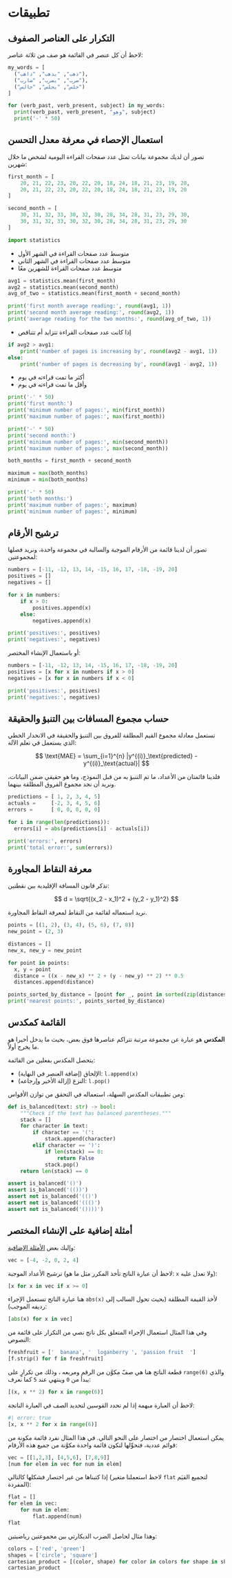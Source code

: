 # تطبيقات {.unnumbered}


## التكرار على العناصر الصفوف

لاحظ أن كل عنصر في القائمة هو صف من ثلاثة عناصر:

```python
my_words = [
  ("ذهب", "يذهب", "ذاهب"),
  ("ضرب", "يضرب", "ضارب"),
  ("جلس", "يجلس", "جالس")
]

for (verb_past, verb_present, subject) in my_words:
  print(verb_past, verb_present, "وهو", subject)
  print('-' * 50)
```


## استعمال الإحصاء في معرفة معدل التحسن

تصور أن لديك مجموعة بيانات تمثل عدد صفحات القراءة اليومية لشخص ما خلال شهرين:

```python
first_month = [
    20, 21, 22, 23, 20, 22, 20, 18, 24, 18, 21, 23, 19, 20,
    20, 21, 22, 23, 20, 22, 20, 18, 24, 18, 21, 23, 19, 20
]

second_month = [
    30, 31, 32, 33, 30, 32, 30, 28, 34, 28, 31, 23, 29, 30,
    30, 31, 32, 33, 30, 32, 30, 28, 34, 28, 31, 23, 29, 30
]
```

```python
import statistics
```

- متوسط عدد صفحات القراءة في الشهر الأول
- متوسط عدد صفحات القراءة في الشهر الثاني
- متوسط عدد صفحات القراءة للشهرين معًا

```python
avg1 = statistics.mean(first_month)
avg2 = statistics.mean(second_month)
avg_of_two = statistics.mean(first_month + second_month)

print('first month average reading:', round(avg1, 1))
print('second month average reading:', round(avg2, 1))
print('average reading for the two months:', round(avg_of_two, 1))
```

- إذا كانت عدد صفحات القراءة تتزايد أم تتناقص

```python
if avg2 > avg1:
    print('number of pages is increasing by', round(avg2 - avg1, 1))
else:
    print('number of pages is decreasing by', round(avg1 - avg2, 1))
```

- أكثر ما تمت قراءته في يوم
- وأقل ما تمت قراءته في يوم

```python
print('-' * 50)
print('first month:')
print('minimum number of pages:', min(first_month))
print('maximum number of pages:', max(first_month))

print('-' * 50)
print('second month:')
print('minimum number of pages:', min(second_month))
print('maximum number of pages:', max(second_month))

both_months = first_month + second_month

maximum = max(both_months)
minimum = min(both_months)

print('-' * 50)
print('both months:')
print('maximum number of pages:', maximum)
print('minimum number of pages:', minimum)
```


## ترشيح الأرقام

تصور أن لدينا قائمة من الأرقام الموجبة والسالبة في مجموعة واحدة، ونريد فصلها لمجموعتين:

```python
numbers = [-11, -12, 13, 14, -15, 16, 17, -18, -19, 20]
positives = []
negatives = []

for x in numbers:
    if x > 0:
        positives.append(x)
    else:
        negatives.append(x)

print('positives:', positives)
print('negatives:', negatives)
```

أو باستعمال الإنشاء المختصر:

```python
numbers = [-11, -12, 13, 14, -15, 16, 17, -18, -19, 20]
positives = [x for x in numbers if x > 0]
negatives = [x for x in numbers if x < 0]

print('positives:', positives)
print('negatives:', negatives)
```

## حساب مجموع المسافات بين التنبؤ والحقيقة

تستعمل معادلة مجموع القيم المطلقة للفروق بين التنبؤ والحقيقة في الانحدار الخطي الذي يستعمل في تعلم الآلة:

$$
\text{MAE} = \sum_{i=1}^{n} |y^{(i)}_\text{predicted} - y^{(i)}_\text{actual}|
$$

فلدينا قائمتان من الأعداد، ما تم التنبؤ به من قبل النموذج، وما هو حقيقي ضمن البيانات، ونريد أن نجد مجموع الفروق المطلقة بينهما.

```python
predictions = [ 1, 2, 3, 4, 5]
actuals =     [-2, 3, 4, 5, 6]
errors =      [ 0, 0, 0, 0, 0]

for i in range(len(predictions)):
  errors[i] = abs(predictions[i] - actuals[i])

print('errors:', errors)
print('total error:', sum(errors))
```


## معرفة النقاط المجاورة

تذكر قانون المسافة الإقليدية بين نقطتين:

$$
d = \sqrt{(x_2 - x_1)^2 + (y_2 - y_1)^2}
$$

نريد استعماله لقائمة من النقاط لمعرفة النقاط المجاورة.

```python
points = [(1, 2), (3, 4), (5, 6), (7, 8)]
new_point = (2, 3)

distances = []
new_x, new_y = new_point

for point in points:
  x, y = point
  distance = ((x - new_x) ** 2 + (y - new_y) ** 2) ** 0.5
  distances.append(distance)

points_sorted_by_distance = [point for _, point in sorted(zip(distances, points))]
print('nearest points:', points_sorted_by_distance)
```

## القائمة كمكدس

**المكدس** هو عبارة عن مجموعة مرتبة تتراكم عناصرها فوق بعض، بحيث ما يدخل أخيرا هو ما يخرج أولاً.

يتحصل المكدس بفعلين من القائمة:

- الإلحاق (إضافة العنصر في النهاية): `l.append(x)`
- النزع (إزالة الأخير وإرجاعه): `l.pop()`

ومن تطبيقات المكدس السهلة، استعماله في التحقق من توازن الأقواس:

```python
def is_balanced(text: str) -> bool:
    """Check if the text has balanced parentheses."""
    stack = []
    for character in text:
        if character == '(':
            stack.append(character)
        elif character == ')':
            if len(stack) == 0:
                return False
            stack.pop()    
    return len(stack) == 0

assert is_balanced('()')
assert is_balanced('(())')
assert not is_balanced('(()')
assert not is_balanced('((()')
assert not is_balanced('())))')
```

## أمثلة إضافية على الإنشاء المختصر

وإليك بعض [الأمثلة الإضافية](https://docs.python.org/3/tutorial/datastructures.html#list-comprehensions):

```python
vec = [-4, -2, 0, 2, 4]
```

ترشيح الأعداد الموجبة (لاحظ أن عبارة الناتج تأخذ المكرر مثل ما هو: `x` ولا تعدل عليه):

```python
[x for x in vec if x >= 0]
```

هنا عبارة الناتج تستعمل الإجراء `abs(x)` لأخذ القيمة المطلقة (بحيث تحول السالب إلى رديفه الموجب):

```python
[abs(x) for x in vec]
```

وفي هذا المثال استعمال الإجراء المتعلق بكل ناتج نصي من التكرار على قائمة من النصوص:

```python
freshfruit = ['  banana', '  loganberry ', 'passion fruit  ']
[f.strip() for f in freshfruit]
```

قطعة الناتج هنا هي صفّ مكوَّن من الرقم ومربعه ، وذلك من تكرارٍ على `range(6)` والذي يبدأ من `0` وينتهي عند `5` كما نعرف:

```python
[(x, x ** 2) for x in range(6)]
```

لاحظ أن العبارة مبهمة إذا لم تحدد القوسين لتحديد الصف في العبارة الناتجة:

```python
#| error: true
[x, x ** 2 for x in range(6)]
```

يمكن استعمال اختصار من اختصار على النحو التالي. في هذا المثال نفرد قائمة مكونة من قوائم عددية، فنحوِّلها لتكون قائمة واحدة مكوَّنة من جميع هذه الأرقام:


```python
vec = [[1,2,3], [4,5,6], [7,8,9]]
[num for elem in vec for num in elem]
```

إذا كتبناها من غير اختصار فشكلها كالتالي (لاحظ استعملنا متغير `flat` لتجميع القيَم المفردة):


```python
flat = []
for elem in vec:
    for num in elem:
        flat.append(num)
flat
```

وهذا مثال لحاصل الضرب الديكارتي بين مجموعتين رياضيتين:

```python
colors = ['red', 'green']
shapes = ['circle', 'square']
cartesian_product = [(color, shape) for color in colors for shape in shapes]
cartesian_product
```
